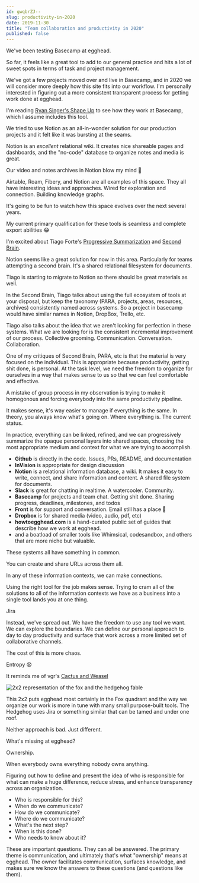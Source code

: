 ```yaml
---
id: gwqbrZJ--
slug: productivity-in-2020
date: 2019-11-30
title: "Team collaboration and productivity in 2020"
published: false
---
```


We've been testing Basecamp at egghead. 

So far, it feels like a great tool to add to our general practice and hits a lot of sweet spots in terms of task and project management.

We've got a few projects moved over and live in Basecamp, and in 2020 we will consider more deeply how this site fits into our workflow. I'm personally interested in figuring out a more consistent transparent process for getting work done at egghead. 

I'm reading [Ryan Singer's Shape Up](https://basecamp.com/shapeup) to see how they work at Basecamp, which I assume includes this tool.

We tried to use Notion as an all-in-wonder solution for our production projects and it felt like it was bursting at the seams.

Notion is an *excellent* relational wiki. It creates nice shareable pages and dashboards, and the "no-code" database to organize notes and media is great. 

Our video and notes archives in Notion blow my mind 🤯

Airtable, Roam, Fibery, and Notion are all examples of this space. They all have interesting ideas and approaches. Wired for exploration and connection. Building knowledge graphs.

It's going to be fun to watch how this space evolves over the next several years.

My current primary qualification for these tools is seamless and complete export abilities 😂

I'm excited about Tiago Forte's [Progressive Summarization](https://praxis.fortelabs.co/progressive-summarization-a-practical-technique-for-designing-discoverable-notes-3459b257d3eb/) and [Second Brain](https://www.buildingasecondbrain.com/). 

Notion seems like a great solution for now in this area. Particularly for teams attempting a second brain. It's a shared relational filesystem for documents.

Tiago is starting to migrate to Notion so there should be great materials as well.

In the Second Brain, Tiago talks about using the full ecosystem of tools at your disposal, but keep the taxonomy (PARA, projects, areas, resources, archives) consistently named across systems. So a project in basecamp would have similar names in Notion, DropBox, Trello, etc.

Tiago also talks about the idea that we aren't looking for perfection in these systems. What we are looking for is the consistent incremental improvement of our process. Collective grooming. Communication. Conversation. Collaboration.

One of my critiques of Second Brain, PARA, etc is that the material is very focused on the individual. This is appropriate because productivity, getting shit done, is personal. At the task level, we need the freedom to organize for ourselves in a way that makes sense to us so that we can feel comfortable and effective.

A mistake of group process in my observation is trying to make it homogonous and forcing everybody into the same productivity pipeline.

It makes sense, it's way easier to manage if everything is the same. In theory, you always know what's going on. Where everything is. The current status.

In practice, everything can be linked, refined, and we can progressively summarize the opaque personal layers into shared spaces, choosing the most appropriate medium and context for what we are trying to accomplish.

* **Github** is directly in the code. Issues, PRs, README, and documentation 
* **InVision** is appropriate for design discussion
* **Notion** is a relational information database, a wiki. It makes it easy to write, connect, and share information and content. A shared file system for documents.
* **Slack** is great for chatting in realtime. A watercooler. Community.
* **Basecamp** for projects and team chat. Getting shit done. Sharing progress, deadlines, milestones, and todos
* **Front** is for support and conversation. Email still has a place 🖤
* **Dropbox** is for shared media (video, audio, pdf, etc)
* **howtoegghead.com** is a hand-curated public set of guides that describe how we work at egghead.
* and a boatload of smaller tools like Whimsical, codesandbox, and others that are more niche but valuable.

These systems all have something in common. 

You can create and share URLs across them all. 

In any of these information contexts, we can make connections.

Using the right tool for the job makes sense. Trying to cram all of the solutions to all of the information contexts we have as a business into a single tool lands you at one thing.

Jira

Instead, we've spread out. We have the freedom to use any tool we want. We can explore the boundaries. We can define our personal approach to day to day productivity and surface that work across a more limited set of collaborative channels.

The cost of this is more chaos. 

Entropy 😧

It reminds me of vgr's [Cactus and Weasel](https://www.ribbonfarm.com/2014/02/20/the-cactus-and-the-weasel/)

![2x2 representation of the fox and the hedgehog fable](./strongweak.png)

This 2x2 puts egghead most certainly in the Fox quadrant and the way we organize our work is more in tune with many small purpose-built tools. The Hedgehog uses Jira or something similar that can be tamed and under one roof.

Neither approach is bad. Just different. 

What's missing at egghead?

Ownership. 

When everybody owns everything nobody owns anything.

Figuring out how to define and present the idea of who is responsible for what can make a huge difference, reduce stress, and enhance transparency across an organization.

* Who is responsible for this?
* When do we communicate?
* How do we communicate?
* Where do we communicate?
* What's the next step?
* When is this done?
* Who needs to know about it?

These are important questions. They can all be answered. The primary theme is communication, and ultimately that's what "ownership" means at egghead. The owner facilitates communication, surfaces knowledge, and makes sure we know the answers to these questions (and questions like them).
